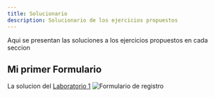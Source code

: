 ```yaml
---
title: Solucionario
description: Solucionario de los ejercicios propuestos
---
```


Aqui se presentan las soluciones a los ejercicios propuestos en cada seccion

## Mi primer Formulario
La solucion del [Laboratorio 1](/guides/03-htmlexample/#trabajo-en-clase-1)
![Formulario de registro](../../../assets/html-register.png)